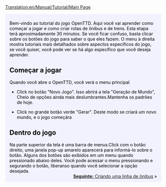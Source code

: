 [[Translation:en/Manual/Tutorial/Main Page]]

{{en/-}}
{{en/Tabs|5|1
|es/Manual/Tutorial/Tutorial|1. Inicio<!--
-->|pt/Manual/Tutorial/Autocarros (Ônibus)|2. Ônibus<!--
-->|pt/Manual/Tutorial/Comboios (Trens)|3. Trens<!--
-->|pt/Manual/Tutorial/Aviões|4. Aviões<!--
-->|pt/Manual/Tutorial/Fim|5. Final}}
<div style="padding:.5em 1em 1em 1em; border-top:none; background-color:#f1f2fe; color:#000;">
{{pt/Manual/Tutorial/Tutorial}}
Bem-vindo ao tutorial do jogo OpenTTD. Aqui você vai aprender como começar a jogar e como criar rotas de ônibus e de trens. Esta etapa terá aproximadamente 30 minutos. Se você ficar confuso, basta clicar sobre os botões do jogo para saber o que eles fazem. O menu à direita mostra tutoriais mais detalhados sobre aspectos específicos do jogo, se você quiser, você pode ver se há algo específico que você deseja aprender.

==Começar a jogar==
{{en/Phototable|[[File:en/Menu Principal.jpeg|Menu principal do OpenTTD]]|Menú principal de OpenTTD.|center}}
Quando você abre o OpenTTD, você verá o menu principal

*Click no botão "Novo Jogo". Isso abrirá a tela "Geração de Mundo", Cheio de opções ainda mais deslumbrantes.Mantenha os padrões de hoje.

{{en/Phototable|[[File:en/Geração de mundo.jpeg ]]|Diálogo de geração de mundo. As quatro imagens na parte superior permitem a alteração do clima. Vamos deixar todas as opções como estão para este tutorial|center}}

*Click no grande botão verde "Gerar". Deste modo se criará um novo mundo, e o jogo começára

==Dentro do jogo==
{{en/Phototable|[[File:es/Manual/Tutorial/Aftergamestart.png|320px]]|Assim começa um novo jogo.|right}}

Na parte superior da tela é uma barra de menus.Click com o botão direito, uma janela pop-up amarelo aparecerá para informá-lo sobre o botão. Alguns dos botões são exibidos em um menu quando pressionado abaixo deles. Você pode acessar o menu pressionando e segurando o botão, liberanso quando você selecionar a opção desejada.
<br style="clear:both;">
<span style="float: right">[[pt/Manual/Tutorial/Autocarros (Ônibus)|'''Seguinte:''' Criando uma linha de ônibus]] &raquo;</span>

</div>